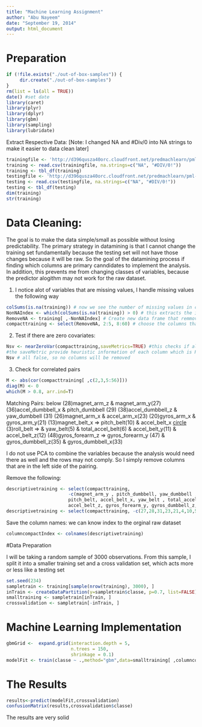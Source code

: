 ```yaml
---
title: "Machine Learning Assignment"
author: "Abu Nayeem"
date: "September 19, 2014"
output: html_document
---
```


# Preparation

```r
if (!file.exists("./out-of-box-samples")) {
     dir.create("./out-of-box-samples")
}
rm(list = ls(all = TRUE))
date() #set date
library(caret)
library(plyr)
library(dplyr)
library(gbm)
library(sampling)
library(lubridate)
```

Extract Respective Data: [Note: I changed NA and #Div/0 into NA strings to make it easier to data clean later]
```r
trainingfile <- 'http://d396qusza40orc.cloudfront.net/predmachlearn/pml-training.csv'
training <- read.csv(trainingfile, na.strings=c("NA", "#DIV/0!"))
training <- tbl_df(training)
testingfile <- 'http://d396qusza40orc.cloudfront.net/predmachlearn/pml-testing.csv'
testing <- read.csv(testingfile, na.strings=c("NA", "#DIV/0!"))
testing <- tbl_df(testing)
dim(training)
str(training)
```

# Data Cleaning: 

The goal is to make the data simple/small as possible without losing predictability. The primary strategy in datamining is that I cannot change the training set fundamentally because the testing set will not have those changes because it will be raw. So the goal of the datamining process if finding which columns are primary canndidates to implement the analysis. In addition, this prevents me from changing classes of variables, because the predictor alogithm may not work for the raw dataset.

1) I notice alot of variables that are missing values, I handle missing values the following way 
```r
colSums(is.na(training)) # now we see the number of missing values in columns and see if they are significant for removal
NonNAIndex <- which(colSums(is.na(training)) > 0) # this extracts the index of missing variable
RemoveNA <- training[ ,-NonNAIndex] # Create new data frame that remmove columns that had missing values
compacttraining <- select(RemoveNA, 2:5, 8:60) # choose the columns that may be useful for analysis
```

2) Test if there are zero covariates:
```r
Nsv <- nearZeroVar(compacttraining,saveMetrics=TRUE) #this checks if all columns have close to zero variance 
#the saveMetric provide heuristic information of each column which is REALLY useful
Nsv # all false, so no columns will be removed
```

3) Check for correlated pairs
```r
M <- abs(cor(compacttraining[ ,c(2,3,5:56)]))
diag(M) <- 0
which(M > 0.8, arr.ind=T)
```

Matching Pairs: below
(28)magnet_arm_z & magnet_arm_y(27) 
(36)accel_dumbbell_x & pitch_dumbbell (29)
(38)accel_dumbbell_z & yaw_dumbbell (31) 
(26)magnet_arm_x & accel_arm_x(23) 
(20)gyros_arm_x & gyros_arm_y(21)
(13)magnet_belt_x => pitch_belt(10) & accel_belt_x [circle](4)
(3)roll_belt => & yaw_belt(5) & total_accel_belt(6) & accel_belt_y(11) & accel_belt_z(12) 
(48)gyros_forearm_z => gyros_forearm_y (47) & gyros_dumbbell_z(35) & gyros_dumbbell_x(33)

I do not use PCA to combine the variables because the analysis would need there as well and the rows may not comply. So I simply remove columns that are in the left side of the pairing.

Remove the following:
```r
descriptivetraining <- select(compacttraining, 
                       -c(magnet_arm_y , pitch_dumbbell, yaw_dumbbell , accel_arm_x, gyros_arm_y, 
                       pitch_belt, accel_belt_x, yaw_belt , total_accel_belt , accel_belt_y , 
                       accel_belt_z, gyros_forearm_y, gyros_dumbbell_z, gyros_dumbbell_x))
descriptivetraining <- select(compacttraining, -c(27,28,31,23,21,4,10,5,6,11,12,47,35,33))  #the same as above                     
```

Save the column names: we can know index to the orginal raw dataset
```r
columncompactIndex <- colnames(descriptivetraining)  
```

#Data Preparation

I will be taking a random sample of 3000 observations. From this sample, I split it into a smaller training set and a cross validation set, which acts more or less like a testing set
```r
set.seed(234)
sampletrain <- training[sample(nrow(training), 3000), ]
inTrain <- createDataPartition(y=sampletrain$classe, p=0.7, list=FALSE)
smalltraining <- sampletrain[inTrain, ]
crossvalidation <- sampletrain[-inTrain, ]
```

# Machine Learning Implementation

```r
gbmGrid <-  expand.grid(interaction.depth = 5,
                        n.trees = 150,
                        shrinkage = 0.1)
modelFit <- train(classe ~ .,method="gbm",data=smalltraining[ ,columncompactIndex],tuneGrid=gbmGrid)
```

# The Results

```r
results<-predict(modelFit,crossvalidation) 
confusionMatrix(results,crossvalidation$classe)
```

The results are very solid
